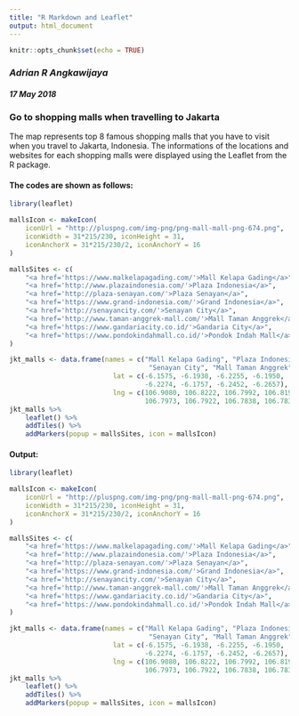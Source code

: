 ```yaml
---
title: "R Markdown and Leaflet"
output: html_document
---
```


```r
knitr::opts_chunk$set(echo = TRUE)
```

### *Adrian R Angkawijaya*
#### *17 May 2018*

### **Go to shopping malls when travelling to Jakarta**

The map represents top 8 famous shopping malls that you have to visit when you travel to Jakarta, Indonesia. The informations of the locations and websites for each shopping malls were displayed using the Leaflet from the R package.

#### **The codes are shown as follows:**
```r
library(leaflet)

mallsIcon <- makeIcon(
    iconUrl = "http://pluspng.com/img-png/png-mall-mall-png-674.png",
    iconWidth = 31*215/230, iconHeight = 31,
    iconAnchorX = 31*215/230/2, iconAnchorY = 16
)

mallsSites <- c(
    "<a href='https://www.malkelapagading.com/'>Mall Kelapa Gading</a>",
    "<a href='http://www.plazaindonesia.com/'>Plaza Indonesia</a>",
    "<a href='http://plaza-senayan.com/'>Plaza Senayan</a>",
    "<a href='https://www.grand-indonesia.com/'>Grand Indonesia</a>",
    "<a href='http://senayancity.com/'>Senayan City</a>",
    "<a href='http://www.taman-anggrek-mall.com/'>Mall Taman Anggrek</a>",
    "<a href='https://www.gandariacity.co.id/'>Gandaria City</a>",
    "<a href='https://www.pondokindahmall.co.id/'>Pondok Indah Mall</a>"
)

jkt_malls <- data.frame(names = c("Mall Kelapa Gading", "Plaza Indonesia", "Plaza Senayan", "Grand Indonesia", 
                                   "Senayan City", "Mall Taman Anggrek", "Gandaria City", "Pondok Indah Mall"),
                          lat = c(-6.1575, -6.1938, -6.2255, -6.1950,
                                  -6.2274, -6.1757, -6.2452, -6.2657),
                          lng = c(106.9080, 106.8222, 106.7992, 106.8198,
                                  106.7973, 106.7922, 106.7838, 106.7831))
jkt_malls %>%
    leaflet() %>%
    addTiles() %>%
    addMarkers(popup = mallsSites, icon = mallsIcon)
```

#### **Output:**
```r
library(leaflet)

mallsIcon <- makeIcon(
    iconUrl = "http://pluspng.com/img-png/png-mall-mall-png-674.png",
    iconWidth = 31*215/230, iconHeight = 31,
    iconAnchorX = 31*215/230/2, iconAnchorY = 16
)

mallsSites <- c(
    "<a href='https://www.malkelapagading.com/'>Mall Kelapa Gading</a>",
    "<a href='http://www.plazaindonesia.com/'>Plaza Indonesia</a>",
    "<a href='http://plaza-senayan.com/'>Plaza Senayan</a>",
    "<a href='https://www.grand-indonesia.com/'>Grand Indonesia</a>",
    "<a href='http://senayancity.com/'>Senayan City</a>",
    "<a href='http://www.taman-anggrek-mall.com/'>Mall Taman Anggrek</a>",
    "<a href='https://www.gandariacity.co.id/'>Gandaria City</a>",
    "<a href='https://www.pondokindahmall.co.id/'>Pondok Indah Mall</a>"
)

jkt_malls <- data.frame(names = c("Mall Kelapa Gading", "Plaza Indonesia", "Plaza Senayan", "Grand Indonesia", 
                                   "Senayan City", "Mall Taman Anggrek", "Gandaria City", "Pondok Indah Mall"),
                          lat = c(-6.1575, -6.1938, -6.2255, -6.1950,
                                  -6.2274, -6.1757, -6.2452, -6.2657),
                          lng = c(106.9080, 106.8222, 106.7992, 106.8198,
                                  106.7973, 106.7922, 106.7838, 106.7831))
jkt_malls %>%
    leaflet() %>%
    addTiles() %>%
    addMarkers(popup = mallsSites, icon = mallsIcon)
```


